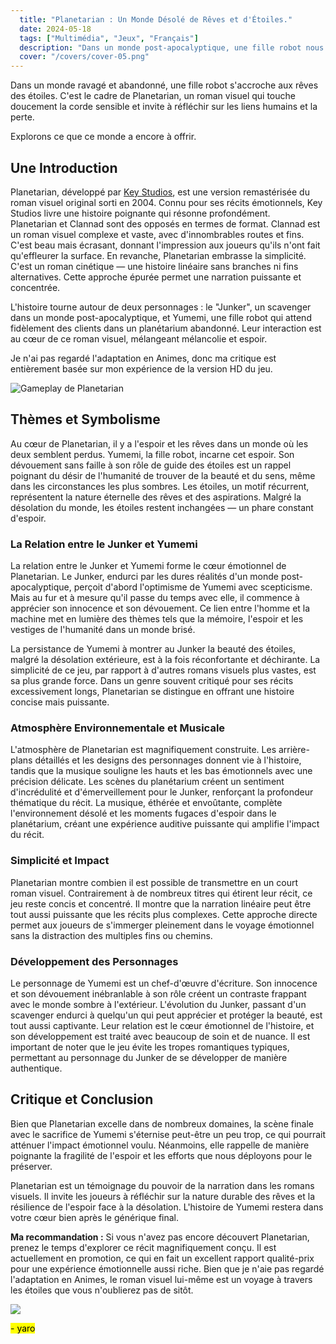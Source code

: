 ```yaml
---
  title: "Planetarian : Un Monde Désolé de Rêves et d'Étoiles."
  date: 2024-05-18
  tags: ["Multimédia", "Jeux", "Français"]
  description: "Dans un monde post-apocalyptique, une fille robot nous guide à travers les rêves des étoiles. Aujourd'hui, plongeons dans Planetarian."
  cover: "/covers/cover-05.png"
---
```



<YouTube id="04LZQ3DQer8" />

Dans un monde ravagé et abandonné, une fille robot s'accroche aux rêves des étoiles. C'est le cadre de Planetarian, un roman visuel qui touche doucement la corde sensible et invite à réfléchir sur les liens humains et la perte.

Explorons ce que ce monde a encore à offrir.

## Une Introduction

Planetarian, développé par [Key Studios](https://fr.wikipedia.org/wiki/Key_(studio)), est une version remastérisée du roman visuel original sorti en 2004. Connu pour ses récits émotionnels, Key Studios livre une histoire poignante qui résonne profondément.
<br />
Planetarian et Clannad sont des opposés en termes de format. Clannad est un roman visuel complexe et vaste, avec d'innombrables routes et fins. C'est beau mais écrasant, donnant l'impression aux joueurs qu'ils n'ont fait qu'effleurer la surface. En revanche, Planetarian embrasse la simplicité. C'est un roman cinétique — une histoire linéaire sans branches ni fins alternatives. Cette approche épurée permet une narration puissante et concentrée.

L'histoire tourne autour de deux personnages : le "Junker", un scavenger dans un monde post-apocalyptique, et Yumemi, une fille robot qui attend fidèlement des clients dans un planétarium abandonné. Leur interaction est au cœur de ce roman visuel, mélangeant mélancolie et espoir.

Je n'ai pas regardé l'adaptation en Animes, donc ma critique est entièrement basée sur mon expérience de la version HD du jeu.

![Gameplay de Planetarian](https://media.moddb.com/images/games/1/59/58349/planet_p.jpg)

## Thèmes et Symbolisme

Au cœur de Planetarian, il y a l'espoir et les rêves dans un monde où les deux semblent perdus. Yumemi, la fille robot, incarne cet espoir. Son dévouement sans faille à son rôle de guide des étoiles est un rappel poignant du désir de l'humanité de trouver de la beauté et du sens, même dans les circonstances les plus sombres. Les étoiles, un motif récurrent, représentent la nature éternelle des rêves et des aspirations. Malgré la désolation du monde, les étoiles restent inchangées — un phare constant d'espoir.
<br />
### La Relation entre le Junker et Yumemi

La relation entre le Junker et Yumemi forme le cœur émotionnel de Planetarian. Le Junker, endurci par les dures réalités d'un monde post-apocalyptique, perçoit d'abord l'optimisme de Yumemi avec scepticisme. Mais au fur et à mesure qu'il passe du temps avec elle, il commence à apprécier son innocence et son dévouement. Ce lien entre l'homme et la machine met en lumière des thèmes tels que la mémoire, l'espoir et les vestiges de l'humanité dans un monde brisé.

La persistance de Yumemi à montrer au Junker la beauté des étoiles, malgré la désolation extérieure, est à la fois réconfortante et déchirante. La simplicité de ce jeu, par rapport à d'autres romans visuels plus vastes, est sa plus grande force. Dans un genre souvent critiqué pour ses récits excessivement longs, Planetarian se distingue en offrant une histoire concise mais puissante.

### Atmosphère Environnementale et Musicale

L'atmosphère de Planetarian est magnifiquement construite. Les arrière-plans détaillés et les designs des personnages donnent vie à l'histoire, tandis que la musique souligne les hauts et les bas émotionnels avec une précision délicate. Les scènes du planétarium créent un sentiment d'incrédulité et d'émerveillement pour le Junker, renforçant la profondeur thématique du récit. La musique, éthérée et envoûtante, complète l'environnement désolé et les moments fugaces d'espoir dans le planétarium, créant une expérience auditive puissante qui amplifie l'impact du récit.

### Simplicité et Impact

Planetarian montre combien il est possible de transmettre en un court roman visuel. Contrairement à de nombreux titres qui étirent leur récit, ce jeu reste concis et concentré. Il montre que la narration linéaire peut être tout aussi puissante que les récits plus complexes. Cette approche directe permet aux joueurs de s'immerger pleinement dans le voyage émotionnel sans la distraction des multiples fins ou chemins.

### Développement des Personnages

Le personnage de Yumemi est un chef-d'œuvre d'écriture. Son innocence et son dévouement inébranlable à son rôle créent un contraste frappant avec le monde sombre à l'extérieur. L'évolution du Junker, passant d'un scavenger endurci à quelqu'un qui peut apprécier et protéger la beauté, est tout aussi captivante. Leur relation est le cœur émotionnel de l'histoire, et son développement est traité avec beaucoup de soin et de nuance. Il est important de noter que le jeu évite les tropes romantiques typiques, permettant au personnage du Junker de se développer de manière authentique.

## Critique et Conclusion

Bien que Planetarian excelle dans de nombreux domaines, la scène finale avec le sacrifice de Yumemi s'éternise peut-être un peu trop, ce qui pourrait atténuer l'impact émotionnel voulu. Néanmoins, elle rappelle de manière poignante la fragilité de l'espoir et les efforts que nous déployons pour le préserver.

Planetarian est un témoignage du pouvoir de la narration dans les romans visuels. Il invite les joueurs à réfléchir sur la nature durable des rêves et la résilience de l'espoir face à la désolation. L'histoire de Yumemi restera dans votre cœur bien après le générique final.

**Ma recommandation :** Si vous n'avez pas encore découvert Planetarian, prenez le temps d'explorer ce récit magnifiquement conçu. Il est actuellement en promotion, ce qui en fait un excellent rapport qualité-prix pour une expérience émotionnelle aussi riche. Bien que je n'aie pas regardé l'adaptation en Animes, le roman visuel lui-même est un voyage à travers les étoiles que vous n'oublierez pas de sitôt.

![](https://64.media.tumblr.com/31237b88d9a151772e535ad46201aea7/tumblr_oabbljyWUx1t04leyo1_500.gif)

<mark>- yaro</mark>
